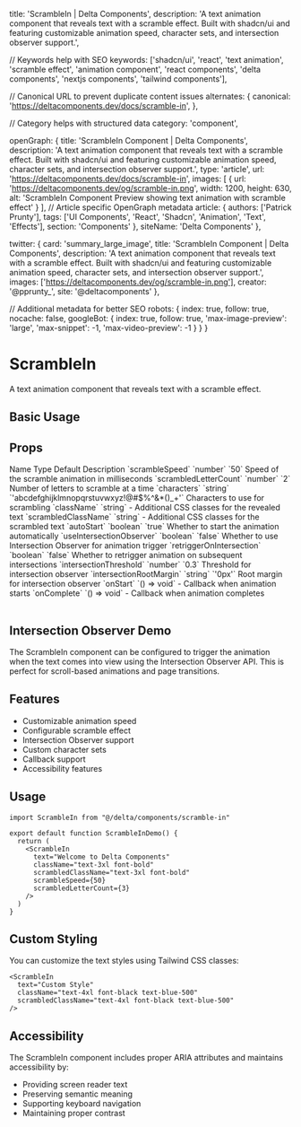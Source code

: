   title: 'ScrambleIn | Delta Components',
  description: 'A text animation component that reveals text with a scramble effect. Built with shadcn/ui and featuring customizable animation speed, character sets, and intersection observer support.',

  // Keywords help with SEO
  keywords: ['shadcn/ui', 'react', 'text animation', 'scramble effect', 'animation component', 'react components', 'delta components', 'nextjs components', 'tailwind components'],

  // Canonical URL to prevent duplicate content issues
  alternates: {
    canonical: 'https://deltacomponents.dev/docs/scramble-in',
  },

  // Category helps with structured data
  category: 'component',

  openGraph: {
    title: 'ScrambleIn Component | Delta Components',
    description: 'A text animation component that reveals text with a scramble effect. Built with shadcn/ui and featuring customizable animation speed, character sets, and intersection observer support.',
    type: 'article',
    url: 'https://deltacomponents.dev/docs/scramble-in',
    images: [
      {
        url: 'https://deltacomponents.dev/og/scramble-in.png',
        width: 1200,
        height: 630,
        alt: 'ScrambleIn Component Preview showing text animation with scramble effect'
      }
    ],
    // Article specific OpenGraph metadata
    article: {
      authors: ['Patrick Prunty'],
      tags: ['UI Components', 'React', 'Shadcn', 'Animation', 'Text', 'Effects'],
      section: 'Components'
    },
    siteName: 'Delta Components'
  },

  twitter: {
    card: 'summary_large_image',
    title: 'ScrambleIn Component | Delta Components',
    description: 'A text animation component that reveals text with a scramble effect. Built with shadcn/ui and featuring customizable animation speed, character sets, and intersection observer support.',
    images: ['https://deltacomponents.dev/og/scramble-in.png'],
    creator: '@pprunty_',
    site: '@deltacomponents'
  },

  // Additional metadata for better SEO
  robots: {
    index: true,
    follow: true,
    nocache: false,
    googleBot: {
      index: true,
      follow: true,
      'max-image-preview': 'large',
      'max-snippet': -1,
      'max-video-preview': -1
    }
  }
}

# ScrambleIn

A text animation component that reveals text with a scramble effect.

## Basic Usage

<ComponentTabs name="scramble-in-basic" />

<InstallationInstructions componentName="scramble-in" />

## Props

<Table>
  <TableHeader>
    <TableRow>
      <TableHead>Name</TableHead>
      <TableHead>Type</TableHead>
      <TableHead>Default</TableHead>
      <TableHead>Description</TableHead>
    </TableRow>
  </TableHeader>
  <TableBody>
    <TableRow>
      <TableCell>`scrambleSpeed`</TableCell>
      <TableCell>`number`</TableCell>
      <TableCell>`50`</TableCell>
      <TableCell>Speed of the scramble animation in milliseconds</TableCell>
    </TableRow>
    <TableRow>
      <TableCell>`scrambledLetterCount`</TableCell>
      <TableCell>`number`</TableCell>
      <TableCell>`2`</TableCell>
      <TableCell>Number of letters to scramble at a time</TableCell>
    </TableRow>
    <TableRow>
      <TableCell>`characters`</TableCell>
      <TableCell>`string`</TableCell>
      <TableCell>`'abcdefghijklmnopqrstuvwxyz!@#$%^&*()_+'`</TableCell>
      <TableCell>Characters to use for scrambling</TableCell>
    </TableRow>
    <TableRow>
      <TableCell>`className`</TableCell>
      <TableCell>`string`</TableCell>
      <TableCell>-</TableCell>
      <TableCell>Additional CSS classes for the revealed text</TableCell>
    </TableRow>
    <TableRow>
      <TableCell>`scrambledClassName`</TableCell>
      <TableCell>`string`</TableCell>
      <TableCell>-</TableCell>
      <TableCell>Additional CSS classes for the scrambled text</TableCell>
    </TableRow>
    <TableRow>
      <TableCell>`autoStart`</TableCell>
      <TableCell>`boolean`</TableCell>
      <TableCell>`true`</TableCell>
      <TableCell>Whether to start the animation automatically</TableCell>
    </TableRow>
    <TableRow>
      <TableCell>`useIntersectionObserver`</TableCell>
      <TableCell>`boolean`</TableCell>
      <TableCell>`false`</TableCell>
      <TableCell>Whether to use Intersection Observer for animation trigger</TableCell>
    </TableRow>
    <TableRow>
      <TableCell>`retriggerOnIntersection`</TableCell>
      <TableCell>`boolean`</TableCell>
      <TableCell>`false`</TableCell>
      <TableCell>Whether to retrigger animation on subsequent intersections</TableCell>
    </TableRow>
    <TableRow>
      <TableCell>`intersectionThreshold`</TableCell>
      <TableCell>`number`</TableCell>
      <TableCell>`0.3`</TableCell>
      <TableCell>Threshold for intersection observer</TableCell>
    </TableRow>
    <TableRow>
      <TableCell>`intersectionRootMargin`</TableCell>
      <TableCell>`string`</TableCell>
      <TableCell>`'0px'`</TableCell>
      <TableCell>Root margin for intersection observer</TableCell>
    </TableRow>
    <TableRow>
      <TableCell>`onStart`</TableCell>
      <TableCell>`() => void`</TableCell>
      <TableCell>-</TableCell>
      <TableCell>Callback when animation starts</TableCell>
    </TableRow>
    <TableRow>
      <TableCell>`onComplete`</TableCell>
      <TableCell>`() => void`</TableCell>
      <TableCell>-</TableCell>
      <TableCell>Callback when animation completes</TableCell>
    </TableRow>
  </TableBody>
</Table>

## Intersection Observer Demo

The ScrambleIn component can be configured to trigger the animation when the text comes into view using the Intersection Observer API. This is perfect for scroll-based animations and page transitions.

<ComponentTabs name="scramble-in-observer" />

## Features

- Customizable animation speed
- Configurable scramble effect
- Intersection Observer support
- Custom character sets
- Callback support
- Accessibility features

## Usage

```tsx
import ScrambleIn from "@/delta/components/scramble-in"

export default function ScrambleInDemo() {
  return (
    <ScrambleIn 
      text="Welcome to Delta Components"
      className="text-3xl font-bold"
      scrambledClassName="text-3xl font-bold"
      scrambleSpeed={50}
      scrambledLetterCount={3}
    />
  )
}
```

## Custom Styling

You can customize the text styles using Tailwind CSS classes:

```tsx
<ScrambleIn 
  text="Custom Style"
  className="text-4xl font-black text-blue-500"
  scrambledClassName="text-4xl font-black text-blue-500"
/>
```

## Accessibility

The ScrambleIn component includes proper ARIA attributes and maintains accessibility by:
- Providing screen reader text
- Preserving semantic meaning
- Supporting keyboard navigation
- Maintaining proper contrast
